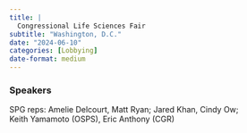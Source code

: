 ```yaml
---
title: |
  Congressional Life Sciences Fair
subtitle: "Washington, D.C."
date: "2024-06-10"
categories: [Lobbying]
date-format: medium 
---
```


### Speakers  
SPG reps: Amelie Delcourt, Matt Ryan; Jared Khan, Cindy Ow;  
Keith Yamamoto (OSPS), Eric Anthony (CGR)


